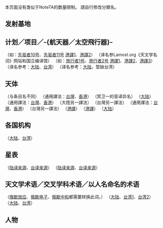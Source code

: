 {{CGroupH|name=Astronomy|desc=天文学}}<noinclude>[[Category:公共轉換組模板|{{SUBPAGENAME}}]]

本页面没有类似于NoteTA的数量限制。
請自行修改分類名。

== 发射基地 ==
</noinclude>
{{CItem|zh-cn:卡纳维拉尔; zh-tw:卡納維爾; zh-hk:卡納維拉爾;|original=[[卡纳维拉尔角|Canaveral, (Cape)]]}}<!--
{{CItem|zh-cn:; zh-tw:; zh-hk:;|original=}}
{{CItem|zh-cn:; zh-tw:; zh-hk:;|original=}}
{{CItem|zh-cn:; zh-tw:; zh-hk:;|original=}}
{{CItem|zh-cn:; zh-tw:; zh-hk:;|original=}}
{{CItem|zh-cn:; zh-tw:; zh-hk:;|original=}}
{{CItem|zh-cn:; zh-tw:; zh-hk:;|original=}}--><noinclude>

== 计划／项目／-{航天器／太空飛行器}- ==
</noinclude>
{{CItem|zh-cn:阿波罗; zh-tw:阿波羅; zh-hk:太陽神;|original=[[阿波罗计划|Apollo, (Project)]]}}
{{CItem|zh-cn:先驱者; zh-tw:先鋒;|original=Pioneer}}<noinclude>（如：[[先驱者10号]]、[[先驱者11号]] [http://www.lcsd.gov.hk/CE/Museum/Space/StarShine/SolarSystem/venus/c_venus_info1.htm 港譯1]、[http://www.starrix.hk/database/spacecraft_mission.html 港譯2]）</noinclude>
{{CItem|zh-cn:红外天文卫星; zh-tw:紅外線天文衛星;|original=[[紅外線天文衛星|Infrared Astronomical Satellite]]}}<noinclude>（译名参Lamost.org《天文学名词》网站和国立编译馆）</noinclude>
{{CItem|zh-cn:航天器; zh-tw:太空飛行器; zh-hk:太空船;|original=[[航天器|Spacecraft]]}}
{{CItem|zh-cn:航天飞机; zh-tw:太空梭; zh-hk:太空穿梭機;|original=[[航天飞机|Space Shuttle]]}}
{{CItem|zh-cn:旅行者; zh-tw:航海家; zh-hk:航行者;|original=[[航海家計畫|Voyager (program)]]}}<noinclude>（如：[[旅行者1号]]、[[旅行者2号]] [http://www.lcsd.gov.hk/CE/Museum/Space/StarShine/SolarSystem/jupiter/c_jupiter_info1.htm 港譯1]、[http://www.hokoon.edu.hk/astro/Voyager.html 港譯2]、[http://www.starrix.hk/database/spacecraft_mission.html 港譯3]）</noinclude>
{{CItem|zh-cn:深空1号; zh-tw: 深空一號; zh-hk: 遠航1號;|original=[[深太空1號|Deep Space 1]]}}
{{CItem|zh-cn:空间探测器; zh-tw:太空探測船; zh-hk:太空探測器;|original=[[空间探测器|Space probe]]}} <noinclude>（译名参考：[http://www.lamost.org/astrodict/dict_details.php?U=17426 大陆]、[http://terms.nict.gov.tw/search1.php?s=Space+probe&type=127&s_type=0&Submit2=%ACd%A1%40%A1%40%B8%DF 台湾]）</noinclude>
{{CItem|zh-cn:斯隆数字化巡天; zh-tw:史隆數位巡天;|original=[[史隆數位巡天|Sloan Digital Sky Survey]]}}<noinclude>（译名参考：[http://www.lamost.org/astrodict/dict_details.php?U=3843 大陆]，暂缺台湾）</noinclude>
{{CItem|zh-cn:斯皮策空间望远镜; zh-tw:史匹哲太空望遠鏡;|original=[[史匹哲太空望遠鏡|Spitzer Space Telescope]]}}
{{CItem|zh-tw:精神號; zh-cn:勇气号;zh-hk:勇氣號;}}
{{CItem|zh-tw:火星探測車; zh-cn:火星探测器; zh-hk:火星探測車;|original=Mars rover}}
{{CItem|zh-cn:机遇号; zh-tw:機會號;|original=Opportunity rover}}<!--沒有香港的--><!--
{{CItem|zh-cn:新地平线号; zh-tw:新視野號;|original=[[新視野號|New Horizons]]}}
{{CItem|zh-cn:; zh-tw:; zh-hk:;|original=}}
{{CItem|zh-cn:; zh-tw:; zh-hk:;|original=}}
--><noinclude>

== 天体 ==
</noinclude>
{{CItem|1=大陵型食雙星=>zh-cn:大陵型双星;|original=Algol system}}
{{CItem|zh-cn:大陵型双星; zh-tw:大陵食雙星;|original=Algol system}}
{{CItem|1=大陵變星=>zh-cn:大陵型变星;|original=[[大陵五變星|Algol variable]]}}<noinclude>（与条目名不同）</noinclude>
{{CItem|zh-cn:阿连德陨星; zh-tw:阿顏德隕石;|original=[[:en:Allende meteorite|Allende meteorite]]}}
{{CItem|zh-cn:阿莫尔; zh-tw:阿冥爾;|original=[[:en:1221 Amor|1221 Amor]]}}
{{CItem|1=仙女流星雨=>zh-cn:仙女流星群;|original=[[:en:Andromedids|Andromedids]]}}
{{CItem|zh-cn:仙女流星群; zh-tw:仙女座流星雨;|original=Andromedids}}
{{CItem|zh-cn:阿波罗型小行星; zh-tw:阿波羅族小行星;|original=[[阿波罗型小行星|Apollo asteroid]]}}
{{CItem|zh-cn:阿普顿层; zh-tw:阿卜吞層;|original=[[:en:F region|Appleton layer]]}}
{{CItem|1=寶瓶流星雨=>zh-cn:宝瓶流星群;|original=[[:en:Aquarids|Aquarids]]}}
{{CItem|zh-cn:宝瓶流星群; zh-tw:寶瓶座流星雨;|original=Aquarids}}
{{CItem|zh-cn:褐矮星; zh-tw:棕矮星;|original=[[棕矮星|Brown dwarf]]}}
{{CItem|zh-cn:卡里斯托; zh-tw:卡利斯多; zh-hk:卡利斯托;|original=[[木衛四|Callisto]]}}<noinclude>（通用譯法：[http://terms.nict.gov.tw/search1.php?s=Callisto&type=127&s_type=0&Submit2=%ACd%A1%40%A1%40%B8%DF 台灣]、[http://www.hko.gov.hk/gts/event/event-jupiter_c.htm 香港]）</noinclude>
{{CItem|zh-cn:卡戎; zh-tw:凱倫;|original=[[冥卫一|Charon]]}}<noinclude>（冥卫一的音译异名）</noinclude>
{{CItem|zh-cn:经典柯伊伯带天体; zh-tw:傳統古柏帶天體; zh-hk:傳統凱伯帶天體;|original=[[傳統古柏帶天體|Cubewano]]}}<noinclude>（[http://www.lamost.org/astrodict/dict_details.php?U=19930 大陆]）</noinclude>
{{CItem|zh-cn:欧罗巴; zh-tw:歐羅巴;|original=[[木衛二|Europa]]}}<!-- 防止過度轉換 -->
{{CItem|zh-cn:盖尼米得; zh-tw:甘尼米德; zh-hk:加尼未;|original=[[木衛三|Ganymede]]}}<noinclude>（通用譯法：[http://terms.nict.gov.tw/search1.php?s=Ganymede&type=127&s_type=0&Submit2=%ACd%A1%40%A1%40%B8%DF 台灣]、[http://www.hko.gov.hk/gts/event/event-jupiter_c.htm 香港]）</noinclude>
{{CItem|1=加尼美得=>zh-tw:甘尼米德;加尼美得=>zh-hk:加尼未;加尼美得=>zh-mo:加尼未;|original=[[木衛三|Ganymede]]}}<noinclude>（大陸另一譯法）</noinclude>
{{CItem|1=加利美德=>zh-cn:盖尼米得; 加利美德=>zh-sg:盖尼米得;|original=[[木衛三|Ganymede]]}}<noinclude>（台灣另一譯法）</noinclude>
{{CItem|zh-cn:气态巨行星; zh-tw:氣體巨行星;|original=[[氣體巨行星|Gas Giant]]}}
{{CItem|zh-cn:格利泽; zh-tw:葛利斯; zh-hk:格利澤;|original=Gliese}}
{{CItem|zh-cn:艾奥; zh-tw:埃歐; zh-hk:艾奧;|original=[[木衛一|Io]]}}<noinclude>（通用譯法：[http://terms.nict.gov.tw/search1.php?s=Io&type=127&s_type=1&Submit2=%ACd%A1%40%A1%40%B8%DF 台灣]、[http://www.hko.gov.hk/gts/event/event-jupiter_c.htm 香港]）</noinclude>
{{CItem|1=艾歐=>zh-cn:艾奥;艾歐=>zh-sg:艾奥;艾歐=>zh-hk:艾奧;艾歐=>zh-mo:艾奧;|original=[[木衛一|Io]]}}<noinclude>（台灣另一譯法）</noinclude>
{{CItem|zh-cn:柯伊伯; zh-tw:古柏; zh-hk:凱伯;|original=Kuiper}}
{{CItem|zh-cn:柯伊伯带; zh-tw:古柏帶; zh-hk:凱伯帶;|original=[[柯伊伯带|Kuiper belt]]}}<noinclude>（[http://www.lcsd.gov.hk/CE/Museum/Space/FAQ/solarsystem/c_faq_solarsystem_2.htm 港譯]）</noinclude>
{{CItem|zh-cn:流星群; zh-tw:流星雨;|original=meteoric swarm}}
{{CItem|zh-cn:奥尔特云; zh-tw:歐特雲; zh-hk:奧特雲;|original=[[奥尔特云|Oort cloud]]}}<noinclude>（[http://www.lcsd.gov.hk/CE/Museum/Space/FAQ/solarsystem/c_faq_solarsystem_2.htm 港譯]）</noinclude>
{{CItem|zh-cn:类冥天体; zh-tw:類冥矮行星;|original=[[類冥矮行星|plutoid]]}}<noinclude>（[http://www.lamost.org/astrodict/dict_details.php?U=15040 大陆]）</noinclude><noinclude>

== 各国机构 ==
</noinclude>
{{CItem|zh-cn:美国国家航空航天局; zh-tw:美國國家航空暨太空總署; zh-hk:美國太空總署;|original=[[美国国家航空航天局|NASA]]}}
{{CItem|zh-cn:美国宇航局; zh-tw:美國國家航空暨太空總署; zh-hk:美國太空總署;|original=NASA}}
{{CItem|zh-cn:欧洲空间局; zh-tw:歐洲太空總署;|original=[[欧洲空间局|ESA]]}}
{{CItem|1=欧空局=>zh-tw:歐洲太空總署;欧空局=>zh-hk:歐洲太空總署;欧空局=>zh-mo:歐洲太空總署;|original=[[欧洲空间局|ESA]]}}
{{CItem|zh-cn:国际天文联合会; zh-tw:國際天文聯合會; zh-hk:國際天文聯會; zh-sg:国际天文联合会;|original=[[國際天文聯會|IAU]]}}<noinclude>（[http://www.lamost.org/astrodict/dict_details.php?U=2065 大陆]、[http://terms.nict.gov.tw/search_b1.php?search_word=International+Astronomical+Union%28IAU%29&search_type=2 台湾]）</noinclude><!--
{{CItem|zh-cn:; zh-tw:; zh-hk:;|original=}}
{{CItem|zh-cn:; zh-tw:; zh-hk:;|original=}}
{{CItem|zh-cn:; zh-tw:; zh-hk:;|original=}}
{{CItem|zh-cn:; zh-tw:; zh-hk:;|original=}}
{{CItem|zh-cn:; zh-tw:; zh-hk:;|original=}}
{{CItem|zh-cn:; zh-tw:; zh-hk:;|original=}}--><noinclude>

== 星表 ==
</noinclude>
{{CItem|zh-cn:阿贝尔星系团表; zh-tw:艾伯耳星系團表;|original=[[:en:Abell catalogue|Abell catalogue]]}}
{{CItem|zh-cn:弗氏; zh-tw:佛氏;|original=[[弗兰斯蒂德命名法|Flamsteed (designation)]]}}
{{CItem|zh-cn:弗兰斯蒂德; zh-tw:佛蘭斯蒂德;|original=Flamsteed (designation)}}
{{CItem|zh-cn:德雷伯; zh-tw:杜雷伯;|original=[[亨利·德雷伯星表|(Henry) Draper (Catalogue)]]}}<noinclude>（[http://www.lamost.org/astrodict/search.php?qword=Draper%20Catalogue&eng2cn=yes 陆译来源]、[http://terms.nict.gov.tw/search1.php?s=Draper&type=127&s_type=0&Submit2=%ACd%A1%40%A1%40%B8%DF 台译来源]）</noinclude>
{{CItem|zh-cn:波恩星表; zh-tw:波昂星表;|original=[[波恩星表|Bonner Durchmusterung]]}}<noinclude>（[http://www.lamost.org/astrodict/search.php?qword=Bonner%20Durchmusterung&eng2cn=yes 陆译来源]、[http://terms.nict.gov.tw/search1.php?s=Bonner+Durchmusterung&type=&s_type=0&Submit2=%ACd%A1%40%A1%40%B8%DF 台译来源]）</noinclude>
{{CItem|zh-cn:波恩星表; zh-tw:波昂星圖;|original=Bonner Durchmusterung}}<!--
{{CItem|zh-cn:; zh-tw:; zh-hk:;|original=}}--><noinclude>

== 天文学术语／交叉学科术语／以人名命名的术语 ==
</noinclude>
{{CItem|zh-cn:阿贝尔富度; zh-tw:艾伯耳豐級;|original=Abell richness class}}
{{CItem|zh-cn:艾里斑; zh-tw:艾瑞盤;|original=[[:en:Airy disk|Airy disk]]}}
{{CItem|zh-cn:阿尔文速率; zh-tw:亞耳芬速率;|original=Alfven speed}}
{{CItem|zh-cn:俄歇; zh-tw:奧杰;|original=Auger}}<noinclude>（[[俄歇效应]]、[[:en:Auger electron|俄歇电子]]、[[:en:Auger neutralization|俄歇中和]]都需要转换此词。）</noinclude>
{{CItem|zh-cn:哈勃空间望远镜; zh-tw:哈柏太空望遠鏡; zh-hk:哈勃太空望遠鏡;|original=[[哈勃空间望远镜|Hubble S.T.]]}}
{{CItem|zh-cn:哈勃望远镜; zh-tw:哈柏望遠鏡; zh-hk:哈勃望遠鏡;|original=Hubble S.T.}}
{{CItem|zh-hans:丰度; zh-hant:豐度;|original=[[化學元素豐度|abundance]]}}
{{CItem|zh-cn:巴俾涅; zh-tw:巴比內;|original=[[:en:Jacques Babinet|Babinet, Jacques]]}}
{{CItem|zh-cn:巴耳末; zh-tw:巴耳麥;|original=Balmer}}
{{CItem|zh-cn:巴涅特; zh-tw:巴內特;|original=[[:en:Barnett effect|Barnett, S. J.]]}}
{{CItem|zh-cn:伯努利概率; zh-tw:白努利機率;|original=Bernoulli probability}}
{{CItem|1=白塞耳要素=>zh-cn:贝塞尔根数;|original=Besselian elements}}
{{CItem|zh-cn:贝塞尔根数; zh-tw:白塞耳根數;|original=Besselian elements}}
{{CItem|zh-cn:贝塞尔; zh-tw:白塞耳;|original=[[弗里德里希·威廉·贝塞尔|Bessel, Friedrich]]}}
{{CItem|zh-cn:波得; zh-tw:波德;|original=[[约翰·波得|Bode, Johann Elert]]}}
{{CItem|zh-cn:波得定则; zh-tw:波德定律;|original=[[提丢斯-波得定则|Bode's law]]}}
{{CItem|zh-cn:玻尔磁子; zh-tw:波耳磁元;|original=[[玻尔磁子|Bohr magneton]]}}<noinclude>（[http://www.lamost.org/astrodict/dict_details.php?U=532 大陆]、[http://www.terms.org.tw/phrase/result.jsp?phrase=Bohr%20magneton&type=alike 台湾1]、[http://terms.nict.gov.tw/search1.php?s=Bohr+magneton&type=127&s_type=0&Submit2=%ACd%A1%40%A1%40%B8%DF 台湾2]）</noinclude>
{{CItem|zh-cn:博克; zh-tw:包克;|original=[[:en:Bart Bok|Bok, Bart]]}}
{{CItem|zh-cn:博克球状体; zh-tw:包克雲球;|original=[[包克雲球|Bok globule]]}}<noinclude>（[http://www.lamost.org/astrodict/dict_details.php?U=535 大陆]、[http://www.terms.org.tw/phrase/result.jsp?phrase=Bok%20globule&type=alike 台湾]）</noinclude>
{{CItem|1=包克球=>zh-cn:博克球状体;|original=Bok globule}}
{{CItem|zh-cn:玻尔兹曼常量; zh-tw:波茲曼常數;|original=[[波茲曼常數|Boltzmann constant]]}}
{{CItem|zh-cn:玻尔兹曼; zh-tw:波茲曼;|original=[[路德维希·玻尔兹曼|Boltzmann, Ludwig]]}}
{{CItem|1=球面反照率=>zh-cn:邦德反照率;|original=[[:en:Bond albedo|Bond albedo]]}}
{{CItem|zh-cn:玻恩近似; zh-tw:波恩近似法;|original=[[:en:Born approximation|Born approximation]]}}
{{CItem|zh-cn:玻恩-奥本海默近似; zh-tw:波恩-歐本海默近似法;|original=[[:en:玻恩-奥本海默近似|Born-Oppenheimer approximation]]}}
{{CItem|zh-cn:博文荧光机制; zh-tw:波文螢光機制;|original=Bowen fluorescence mechanism}}
{{CItem|zh-cn:布拉开线系; zh-tw:布拉克系;|original=[[布拉克系|Brackett series]]}}
{{CItem|zh-cn:布兰斯-迪克; zh-tw:卜然斯-狄基;|original=[[:en:Brans-Dicke theory|Brans-Dicke (theory)]]}}
{{CItem|zh-cn:布赖特-维格纳; zh-tw:布萊特-維格納;|original=[[:en:Breit-Wigner|Breit-Wigner]]}}
{{CItem|zh-cn:赫歇尔; zh-tw:赫雪爾; zh-hk:赫歇爾; zh-sg:赫谢尔;|original=[[威廉·赫歇爾|Herschel]]}}
{{CItem|zh-cn:空间天文台; zh-tw:太空望遠鏡; zh-hk:太空望遠鏡; zh-sg:太空观察站;|original=Space Observatory}}
{{CItem|zh-cn:赫歇尔空间天文台; zh-tw:赫雪爾太空望遠鏡; zh-hk:赫歇爾太空望遠鏡; zh-sg:赫谢尔太空观察站;|original=Herschel Space Observatory}}
{{CItem|zh-cn:开尔文-亥姆霍兹收缩; zh-tw:克赫收縮;|original=Kelvin–Helmholtz contraction}}
{{CItem|zh-cn:开尔文-亥姆霍兹机制; zh-tw:克赫歷程;|original=Kelvin–Helmholtz mechanism}}
{{CItem|zh-cn:冰幔; zh-tw:冰函; zh-hk:冰幔|original=ice mantle}}
{{CItem|zh-cn:地幔; zh-tw:地函; zh-hk:地幔|original=[[地幔|Mantle]]}}
{{CItem|zh-cn:行星分化; zh-tw:行星分異;|original=Planetary differentiation}}
{{CItem|zh-cn:等离子体; zh-tw:電漿; zh-hk:等離子體;|original=[[等離子體|Plasma]]}}
{{CItem|zh-cn:等离子体团; zh-tw:電漿粒團;|original=Plasmoid}}<!--
{{CItem|zh-cn:; zh-tw:; zh-hk:;|original=}}
{{CItem|zh-cn:; zh-tw:; zh-hk:;|original=}}
{{CItem|zh-cn:; zh-tw:; zh-hk:;|original=}}--><noinclude>

== 人物 ==
</noinclude>
{{CItem|zh-cn:迈克尔; zh-hk:米高;|original=[[米高·E·布朗|(Brown) Michael (E.)]]}}<!--
{{CItem|zh-cn:; zh-tw:; zh-hk:;|original=}}
{{CItem|zh-cn:; zh-tw:; zh-hk:;|original=}}
{{CItem|zh-cn:; zh-tw:; zh-hk:;|original=}}-->
{{CGroupF}}